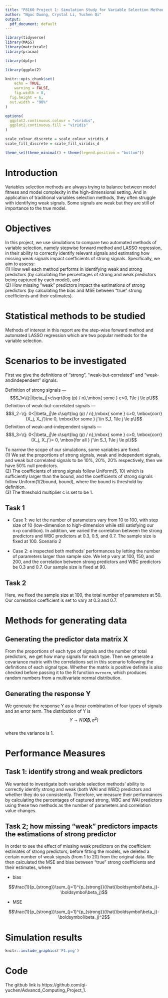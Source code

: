 ```yaml
---
title: "P8160 Project 1: Simulation Study for Variable Selection Methods"
author: "Ngoc Duong, Crystal Li, Yuchen Qi"
output:
  pdf_document: default
---
```


```r
library(tidyverse)
library(MASS)
library(matrixcalc)
library(pracma)

library(dplyr)

library(ggplot2)

knitr::opts_chunk$set(
	echo = TRUE,
	warning = FALSE,
	fig.width = 8, 
  fig.height = 6,
  out.width = "90%"
)

options(
  ggplot2.continuous.colour = "viridis",
  ggplot2.continuous.fill = "viridis"
)

scale_colour_discrete = scale_colour_viridis_d
scale_fill_discrete = scale_fill_viridis_d

theme_set(theme_minimal() + theme(legend.position = "bottom"))
```

# Introduction

Variables  selection methods are always trying to balance between model fitness and model complexity in the high-dimensional setting. And in application of traditional variables selection methods, they often struggle with identifying weak signals. Some signals are weak but they are still of importance to the true model.


# Objectives

In this project, we use simulations to compare two automated methods of variable selection, namely stepwise forward method and LASSO regression, in their ability to correctly identify relevant signals and estimating how missing weak signals impact coefficients of strong signals. Specifically, we aim to assess:  
(1) How well each method performs in identifying weak and strong predictors (by calculating the percentages of strong and weak predictors being captured by each model), and  
(2) How missing “weak” predictors impact the estimations of strong predictors (by calculating the bias and MSE between “true” strong coefficients and their estimates).


# Statistical methods to be studied

Methods of interest in this report are the step-wise forward method and automated LASSO regression which are two popular methods for the variable selection.

\begin{description}
\item[Step-wise forward method:] Starting with the empty model, and iteratively adds the variables that best improves the model fit. In this report, it is done by sequentially adding predictors with the largest reduction in AIC, where
$$AIC = n\ln(\sum_{i=1}^n (y_i - \widehat{y}_i)^2/n) + 2p,$$ where $\widehat{y}_i$ is the fitted values from a model, and $p$ is the dimension of the model (i.e.,number of predictors plus 1).



\item[Automated LASSO regression] It estimates the model parameters by optimizing a penalized loss function:
$$\min_\beta \frac{1}{2n} \sum_{i=1}^n (y_i - x_i \beta )^2 + \lambda \lVert \sum_{k=1}^p|\beta_k|$$
where $\lambda$ is a tunning parameter. Here cross-validation (CV) is the chosen selection criteria for LASSO.
\end{description} 


# Scenarios to be investigated

First we give the definitions of "strong", "weak-but-correlated” and “weak-andindependent” signals.  

Definition of strong signals --- 
$$S_1=\{j:|\beta_j|>c\sqrt{log (p) / n},\mbox{ some } c>0,  1\le j \le p\}$$
Definition of weak-but-correlated signals  ---
$$S_2=\{j: 0<|\beta_j|\le c\sqrt{log (p) / n},\mbox{ some } c>0, \mbox{corr}(X_j, X_j')\ne 0, \mbox{for some } j'\in S_1,  1\le j \le p\}$$
Definition of weak-and-independent signals  ---
$$S_3=\{j: 0<|\beta_j|\le c\sqrt{log (p) / n},\mbox{ some } c>0, \mbox{corr}(X_j, X_j')= 0, \mbox{for all } j'\in S_1,  1\le j \le p\}$$

To narrow the scope of our simulations, some variables are fixed.  
  (1) We set the proportions of strong signals, weak and independent signals, and weak but correlated signals to be 10%, 20%, 20% respectively, then we have 50% null predictors.  
  (2) The coefficients of strong signals follow Uniform(5, 10) which is sufficiently larger than the bound, and the coefficients of strong signals follow Uniform(1/2bound, bound), where the bound is threshold by definition.  
  (3) The threshold multiplier c is set to be 1.

## Task 1

* Case 1: we let the number of parameters vary from 10 to 100, with step size of 10 (low-dimension to high-dimension while still satisfying our n>p condition). In addition, we varied the correlation between the strong predictors and WBC predictors at 0.3, 0.5, and 0.7. The sample size is fixed at 100.
Scenario 2

* Case 2: e inspected both methods’ performances by letting the number of parameters larger than sample size. We let p vary at 100, 150, and 200, and the correlation between strong predictors and WBC predictors be 0.3 and 0.7. Our sample size is fixed at 90.

## Task 2

Here, we fixed the sample size at 100, the total number of parameters at 50. Our correlation coefficient is set to vary at 0.3 and 0.7.
 

# Methods for generating data

## Generating the predictor data matrix X

From the proportions of each type of signals and the number of total predictors, we get how many signals for each type. Then we generate a covariance matrix with the correlations set in this scenario following the definitions of each signal type. Whether the matrix is positive definite is also checked before passing it to the R function `mvrnorm`, which produces random numbers from a multivariate normal distribution. 

## Generating the response Y

We generate the response Y as a linear combination of four types of signals and an error term. The distribution of Y is  
$$Y\sim N(\boldsymbol X\boldsymbol \beta, \sigma^2)$$  
where the variance is 1.


# Performance Measures

## Task 1: identify strong and weak predictors

We wanted to investigate both variable selection methods’ ability to correctly identify strong and weak (both WAI and WBC) predictors and whether they do so consistently. Therefore, we measure their performances by calculating the percentages of captured strong, WBC and WAI predictors using these two methods as the number of parameters and correlation value changes.

## Task 2; how missing “weak” predictors impacts the estimations of strong predictor

In order to see the effect of missing weak predictors on the coefficient estimates of strong predictors, before fitting the models, we deleted a certain number of weak signals (from 1 to 20) from the original data. We then calculated the MSE and bias between “true” strong coefficients and their estimates, where  

* bias

$$\frac{1}{p_{strong}}\sum_{j=1}^{p_{strong}}(\hat{\boldsymbol\beta_j}-\boldsymbol\beta_j)$$

* MSE

$$\frac{1}{p_{strong}}\sum_{j=1}^{p_{strong}}(\hat{\boldsymbol\beta_j}-\boldsymbol\beta_j)^2$$


# Simulation results







```r
knitr::include_graphics('F1.png')
```




# Code

The gitbub link is https://github.com/qi-yuchen/Advancd_Computing_Project_1.
